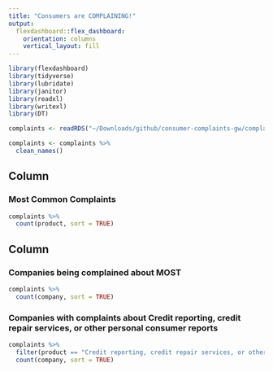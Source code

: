 ```yaml
---
title: "Consumers are COMPLAINING!"
output: 
  flexdashboard::flex_dashboard:
    orientation: columns
    vertical_layout: fill
---
```


```r
library(flexdashboard)
library(tidyverse)
library(lubridate)
library(janitor)
library(readxl)
library(writexl)
library(DT)

complaints <- readRDS("~/Downloads/github/consumer-complaints-gw/complaints.rds")

complaints <- complaints %>% 
  clean_names()

```

Column {data-width=500}
-----------------------------------------------------------------------

### Most Common Complaints

```r

complaints %>%
  count(product, sort = TRUE)
```

Column {data-width=500}
-----------------------------------------------------------------------

### Companies being complained about MOST

```r

complaints %>%
  count(company, sort = TRUE)
```

### Companies with complaints about Credit reporting, credit repair services, or other personal consumer reports

```r

complaints %>%
  filter(product == "Credit reporting, credit repair services, or other personal consumer reports") %>% 
  count(company, sort = TRUE)
```

